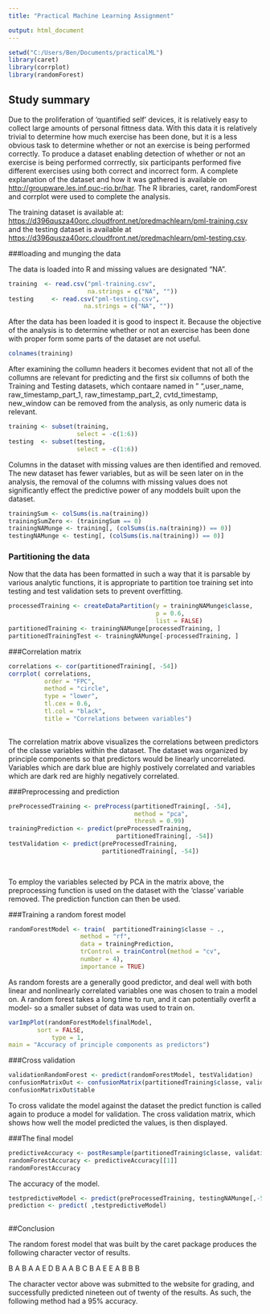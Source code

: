 ```yaml
---
title: "Practical Machine Learning Assignment"

output: html_document
---
```

```r
setwd("C:/Users/Ben/Documents/practicalML")
library(caret)
library(corrplot)
library(randomForest)
```

## Study summary
Due to the proliferation of 'quantified self' devices, it is relatively easy to collect large amounts of personal fittness data. With this data it is relatively trivial to determine how much exercise has been done, but it is a less obvious task to determine whether or not an exercise is being performed correctly. To produce a dataset enabling detection of whether or not an exercise is being performed corrrectly, six participants performed five different exercises using both correct and incorrect form. A complete explanation of the dataset and how it was gathered is available on <http://groupware.les.inf.puc-rio.br/har>. The R libraries, caret, randomForest and corrplot were used to complete the analysis.

The training dataset is available at:
<https://d396qusza40orc.cloudfront.net/predmachlearn/pml-training.csv> and the testing dataset is available at <https://d396qusza40orc.cloudfront.net/predmachlearn/pml-testing.csv>.

###loading and munging the data

The data is loaded into R and missing values are designated "NA".
```r
training  <- read.csv("pml-training.csv",
                      na.strings = c("NA", ""))
testing 	<- read.csv("pml-testing.csv",
                     na.strings = c("NA", ""))
```

After the data has been loaded it is good to inspect it. Because the objective of the analysis is to determine whether or not an exercise has been done with proper form some parts of the dataset are not useful. 

```r
colnames(training)
```

After examining the collumn headers it becomes evident that not all of the collumns are relevant for predicting and the first six collumns of both the Training and Testing datasets, which contaare named in " ",user_name, raw_timestamp_part_1, raw_timestamp_part_2, cvtd_timestamp, new_window can be removed from the analysis, as only numeric data is relevant.

```r
training <- subset(training,
                   select = -c(1:6))
testing  <- subset(testing, 
                   select = -c(1:6))
```  	

Columns in the dataset with missing values are then identified and removed. The new dataset has fewer variables, but as will be seen later on in the analysis, the removal of the columns with missing values does not significantly effect the predictive power of any moddels built upon the dataset.

```r
trainingSum <- colSums(is.na(training))
trainingSumZero <- (trainingSum == 0)
trainingNAMunge <- training[, (colSums(is.na(training)) == 0)]
testingNAMunge <- testing[, (colSums(is.na(training)) == 0)]
```


### Partitioning the data
Now that the data has been formatted in such a way that it is parsable by various analytic functions, it is appropriate to partition toe training set into testing and test validation sets to prevent overfitting.

```r
processedTraining <- createDataPartition(y = trainingNAMunge$classe,
                                         p = 0.6,
                                         list = FALSE)
partitionedTraining <- trainingNAMunge[processedTraining, ]
partitionedTrainingTest <- trainingNAMunge[-processedTraining, ]
```

###Correlation matrix

```r
correlations <- cor(partitionedTraining[, -54])
corrplot( correlations,
          order = "FPC",
          method = "circle",
          type = "lower",
          tl.cex = 0.6, 
          tl.col = "black", 
          title = "Correlations between variables")
  
```


The correlation matrix above visualizes the correlations between predictors of the classe variables within the dataset. The dataset was organized by principle components so that predictors would be linearly uncorrelated. Variables which are dark blue are highly postively correlated and variables which are dark red are highly negatively correlated. 


###Preprocessing and prediction

```r
preProcessedTraining <- preProcess(partitionedTraining[, -54],
                                   method = "pca", 
                                   thresh = 0.99)
trainingPrediction <- predict(preProcessedTraining,
                              partitionedTraining[, -54])
testValidation <- predict(preProcessedTraining,
                          partitionedTraining[, -54])  
	
	
```

To employ the variables selected by PCA in the matrix above, the preprocessing function is used on the dataset with the 'classe' variable removed. The prediction function can then be used.

###Training a random forest model

```r
randomForestModel <- train(  partitionedTraining$classe ~ .,
					method = "rf",
					data = trainingPrediction,
					trControl = trainControl(method = "cv", 
					number = 4),
					importance = TRUE)
```

As random forests are a generally good predictor, and deal well with both linear and nonlinearly correlated variables one was chosen to train a model on. A random forest takes a long time to run, and it can potentially overfit a model- so a smaller subset of data was used to train on.

```r
varImpPlot(randomForestModel$finalModel, 
  		sort = FALSE, 
			type = 1,
main = "Accuracy of principle components as predictors")

```


###Cross validation
```r
validationRandomForest <- predict(randomForestModel, testValidation)
confusionMatrixOut <- confusionMatrix(partitionedTraining$classe, validationRandomForest)
confusionMatrixOut$table

```

To cross validate the model against the dataset the predict function is called again to produce a model for validation. The cross validation matrix, which shows how well the model predicted the values, is then displayed.

###The final model

```r

predictiveAccuracy <- postResample(partitionedTraining$classe, validationRandomForest)
randomForestAccuracy <- predictiveAccuracy[[1]]
randomForestAccuracy

```
The accuracy of the model.

```r
testpredictiveModel <- predict(preProcessedTraining, testingNAMunge[,-54])
prediction <- predict( ,testpredictiveModel)  
	
```
##Conclusion

The random forest model that was built by the caret package produces the following character vector of results.

B  A  B  A  A  E  D  B  A  A  B  C  B  A  E  E  A  B  B  B 


The character vector above was submitted to the website for grading, and successfully predicted nineteen out of twenty of the results. As such, the following method had a 95% accuracy.